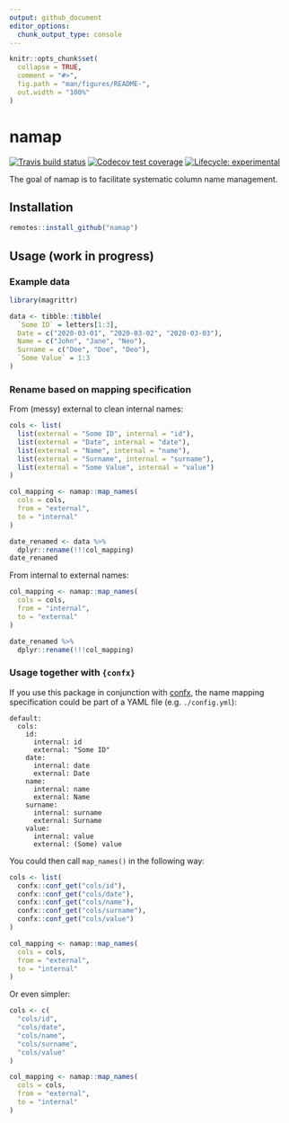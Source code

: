 ```yaml
---
output: github_document
editor_options: 
  chunk_output_type: console
---
```


<!-- README.md is generated from README.Rmd. Please edit that file -->

```r
knitr::opts_chunk$set(
  collapse = TRUE,
  comment = "#>",
  fig.path = "man/figures/README-",
  out.width = "100%"
)
```

# namap

<!-- badges: start -->
[![Travis build status](https://travis-ci.com/rappster/namap.svg?branch=master)](https://travis-ci.com/rappster/namap)
[![Codecov test coverage](https://codecov.io/gh/rappster/namap/branch/master/graph/badge.svg)](https://codecov.io/gh/rappster/namap?branch=master)
[![Lifecycle: experimental](https://img.shields.io/badge/lifecycle-experimental-orange.svg)](https://www.tidyverse.org/lifecycle/#experimental)
<!-- badges: end -->

The goal of namap is to facilitate systematic column name management.

## Installation

```r
remotes::install_github("namap")
```

## Usage (work in progress)

### Example data

```r
library(magrittr)

data <- tibble::tibble(
  `Some ID` = letters[1:3],
  Date = c("2020-03-01", "2020-03-02", "2020-03-03"),
  Name = c("John", "Jane", "Neo"),
  Surname = c("Doe", "Doe", "Deo"),
  `Some Value` = 1:3
)

```

### Rename based on mapping specification

From (messy) external to clean internal names:

```r
cols <- list(
  list(external = "Some ID", internal = "id"),
  list(external = "Date", internal = "date"),
  list(external = "Name", internal = "name"),
  list(external = "Surname", internal = "surname"),
  list(external = "Some Value", internal = "value")
)

col_mapping <- namap::map_names(
  cols = cols,
  from = "external",
  to = "internal"
)

date_renamed <- data %>% 
  dplyr::rename(!!!col_mapping)
date_renamed
```

From internal to external names:

```r
col_mapping <- namap::map_names(
  cols = cols,
  from = "internal",
  to = "external"
)

date_renamed %>%  
  dplyr::rename(!!!col_mapping)
```

### Usage together with `{confx}`

If you use this package in conjunction with
[confx](https://github.com/rappster/confx), the name mapping specification could
be part of a YAML file (e.g. `./config.yml`):

```
default:
  cols:
    id:
      internal: id
      external: "Some ID"
    date:
      internal: date
      external: Date
    name:
      internal: name
      external: Name
    surname:
      internal: surname
      external: Surname
    value:
      internal: value
      external: (Some) value
```

You could then call `map_names()` in the following way:

```r
cols <- list(
  confx::conf_get("cols/id"),
  confx::conf_get("cols/date"),
  confx::conf_get("cols/name"),
  confx::conf_get("cols/surname"),
  confx::conf_get("cols/value")
)

col_mapping <- namap::map_names(
  cols = cols,
  from = "external",
  to = "internal"
)
```

Or even simpler:

```r
cols <- c(
  "cols/id",
  "cols/date",
  "cols/name",
  "cols/surname",
  "cols/value"
)

col_mapping <- namap::map_names(
  cols = cols,
  from = "external",
  to = "internal"
)
```
